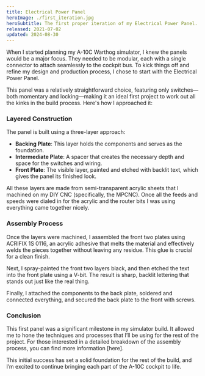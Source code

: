 ```yaml
---
title: Electrical Power Panel
heroImage: ./first_iteration.jpg
heroSubtitle: The first proper iteration of my Electrical Power Panel. This was constructed and milled on my CNC machine. It doesn't yet include its green backlight in this picture.
released: 2021-07-02
updated: 2024-08-30
---
```


When I started planning my A-10C Warthog simulator, I knew the panels would be a major focus. They needed to be modular, each with a single connector to attach seamlessly to the cockpit bus. To kick things off and refine my design and production process, I chose to start with the Electrical Power Panel.

This panel was a relatively straightforward choice, featuring only switches—both momentary and locking—making it an ideal first project to work out all the kinks in the build process. Here's how I approached it:

### Layered Construction

The panel is built using a three-layer approach:

- **Backing Plate**: This layer holds the components and serves as the foundation.
- **Intermediate Plate**: A spacer that creates the necessary depth and space for the switches and wiring.
- **Front Plate**: The visible layer, painted and etched with backlit text, which gives the panel its finished look.

All these layers are made from semi-transparent acrylic sheets that I machined on my DIY CNC (specifically, the MPCNC). Once all the feeds and speeds were dialed in for the acrylic and the router bits I was using everything came together nicely.

### Assembly Process

Once the layers were machined, I assembled the front two plates using ACRIFIX 1S 0116, an acrylic adhesive that melts the material and effectively welds the pieces together without leaving any residue. This glue is crucial for a clean finish.

Next, I spray-painted the front two layers black, and then etched the text into the front plate using a V-bit. The result is sharp, backlit lettering that stands out just like the real thing.

Finally, I attached the components to the back plate, soldered and connected everything, and secured the back plate to the front with screws.

### Conclusion

This first panel was a significant milestone in my simulator build. It allowed me to hone the techniques and processes that I’ll be using for the rest of the project. For those interested in a detailed breakdown of the assembly process, you can find more information [here].

This initial success has set a solid foundation for the rest of the build, and I’m excited to continue bringing each part of the A-10C cockpit to life.